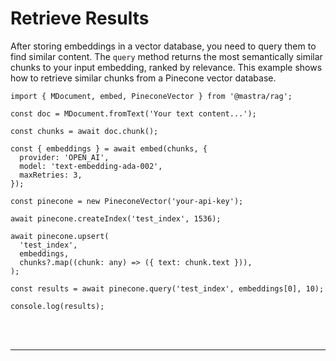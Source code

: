 
# Retrieve Results

After storing embeddings in a vector database, you need to query them to find similar content. The `query` method returns the most semantically similar chunks to your input embedding, ranked by relevance. This example shows how to retrieve similar chunks from a Pinecone vector database.

```tsx copy
import { MDocument, embed, PineconeVector } from '@mastra/rag';

const doc = MDocument.fromText('Your text content...');

const chunks = await doc.chunk();

const { embeddings } = await embed(chunks, {
  provider: 'OPEN_AI',
  model: 'text-embedding-ada-002',
  maxRetries: 3,
});

const pinecone = new PineconeVector('your-api-key');

await pinecone.createIndex('test_index', 1536);

await pinecone.upsert(
  'test_index',
  embeddings,
  chunks?.map((chunk: any) => ({ text: chunk.text })),
);

const results = await pinecone.query('test_index', embeddings[0], 10);

console.log(results);
```

<br />
<br />
<hr className="dark:border-[#404040] border-gray-300" />
<br />
<br />
<GithubLink link={'https://github.com/mastra-ai/mastra/blob/main/examples/basics/rag/retrieve-results.ts'} />